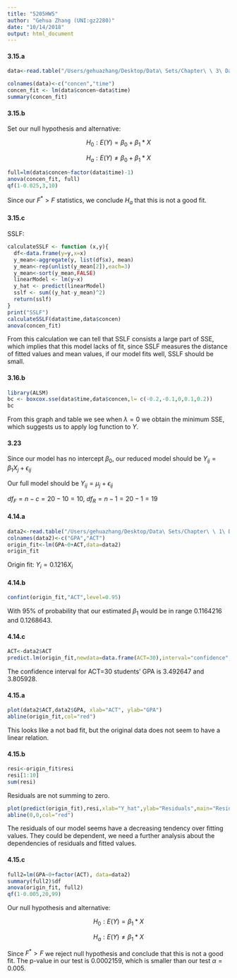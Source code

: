 ```yaml
---
title: "5205HW5"
author: "Gehua Zhang (UNI:gz2280)"
date: "10/14/2018"
output: html_document
---
```


#### 3.15.a

```r
data<-read.table("/Users/gehuazhang/Desktop/Data\ Sets/Chapter\ \ 3\ Data\ Sets/CH03PR15.txt")

colnames(data)<-c("concen","time")
concen_fit <- lm(data$concen~data$time)
summary(concen_fit)
```

#### 3.15.b

Set our null hypothesis and alternative: 

$$H_0: E(Y) = \beta_0+\beta_1*X $$

$$H_a: E(Y) \neq \beta_0+\beta_1*X$$

```r
full=lm(data$concen~factor(data$time)-1)
anova(concen_fit, full)
qf(1-0.025,3,10)
```
Since our $F^* > F$ statistics, we conclude $H_a$ that this is not a good fit.

#### 3.15.c

SSLF:

```r

calculateSSLF <- function (x,y){
  df<-data.frame(y=y,x=x)
  y_mean<-aggregate(y, list(df$x), mean)
  y_mean<-rep(unlist(y_mean[2]),each=3)
  y_mean<-sort(y_mean,FALSE)
  linearModel <- lm(y~x)
  y_hat <- predict(linearModel)
  sslf <- sum((y_hat-y_mean)^2)
  return(sslf)
}
print("SSLF")
calculateSSLF(data$time,data$concen)
anova(concen_fit)
```

From this calculation we can tell that SSLF consists a large part of SSE, which implies that this model lacks of fit, since SSLF measures the distance of fitted values and mean values, if our model fits well, SSLF should be small.



#### 3.16.b

```r
library(ALSM)
bc <- boxcox.sse(data$time,data$concen,l= c(-0.2,-0.1,0,0.1,0.2))
bc
```

From this graph and table we see when $\lambda = 0$ we obtain the minimum SSE, which suggests us to apply log function to $Y$.


#### 3.23

Since our model has no intercept $\beta_0$, our reduced model should be $Y_{ij}=\beta_1X_j+\epsilon_{ij}$

Our full model should be $Y_{ij}=\mu_j+\epsilon_{ij}$

$df_F = n-c=20-10=10$, $df_R=n-1=20-1=19$

#### 4.14.a

```r
data2<-read.table("/Users/gehuazhang/Desktop/Data\ Sets/Chapter\ \ 1\ Data\ Sets/CH01PR19.txt")
colnames(data2)<-c("GPA","ACT")
origin_fit<-lm(GPA~0+ACT,data=data2)
origin_fit
```

Origin fit: $Y_i=0.1216X_i$

#### 4.14.b

```r
confint(origin_fit,"ACT",level=0.95)
```

With 95% of probability that our estimated $\beta_1$ would be in range 0.1164216 and 0.1268643.


#### 4.14.c

```r
ACT<-data2$ACT
predict.lm(origin_fit,newdata=data.frame(ACT=30),interval="confidence",level=0.95)
```
The confidence interval for ACT=30 students' GPA is 3.492647 and 3.805928.

#### 4.15.a
```r
plot(data2$ACT,data2$GPA, xlab="ACT", ylab="GPA")
abline(origin_fit,col="red")
```

This looks like a not bad fit, but the original data does not seem to have a linear relation.

#### 4.15.b

```r
resi<-origin_fit$resi
resi[1:10]
sum(resi)
```

Residuals are not summing to zero. 

```r
plot(predict(origin_fit),resi,xlab="Y_hat",ylab="Residuals",main="Residuals vs Fitted Values")
abline(0,0,col="red")
```
The residuals of our model seems have a decreasing tendency over fitting values. They could be dependent, we need a further analysis about the dependencies of residuals and fitted values.

#### 4.15.c

```r
full2=lm(GPA~0+factor(ACT), data=data2)
summary(full2)$df
anova(origin_fit, full2)
qf(1-0.005,20,99)
```
Our null hypothesis and alternative: 

$$H_0: E(Y) = \beta_1*X $$

$$H_a: E(Y) \neq \beta_1*X$$

Since $F^*>F$ we reject null hypothesis and conclude that this is not a good fit. The p-value in our test is 0.0002159, which is smaller than our test $\alpha=0.005$. 



